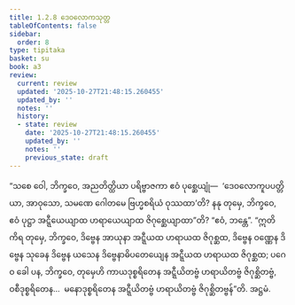 ```yaml
---
title: 1.2.8 ဒေဝလောကသုတ္တ
tableOfContents: false
sidebar:
  order: 8
type: tipitaka
basket: su
book: a3
review:
  current: review
  updated: '2025-10-27T21:48:15.260455'
  updated_by: ''
  notes: ''
  history:
  - state: review
    date: '2025-10-27T21:48:15.260455'
    updated_by: ''
    notes: ''
    previous_state: draft
---
```



<ReviewStatus review={frontmatter.review} showDetails={true} />

<HypothesisAnnotation frontmatter={frontmatter} />

<DynamicBreadcrumb />

<Division number="18" book="a3" e="ch" v="15" p="113">

<Paragraph number="76" book="a3">
“သစေ ဝေါ, ဘိက္ခဝေ, အညတိတ္ထိယာ ပရိဗ္ဗာဇကာ ဧဝံ ပုစ္ဆေယျုံ—  ‘ဒေဝလောကူပပတ္တိယာ, အာဝုသော, သမဏေ ဂေါတမေ ဗြဟ္မစရိယံ ဝုဿထာ’တိ? နနု တုမှေ, ဘိက္ခဝေ, ဧဝံ ပုဋ္ဌာ အဋ္ဋီယေယျာထ ဟရာယေယျာထ ဇိဂုစ္ဆေယျာထာ”တိ? “ဧဝံ, ဘန္တေ”. “ဣတိ ကိရ တုမှေ, ဘိက္ခဝေ, ဒိဗ္ဗေန အာယုနာ အဋ္ဋီယထ ဟရာယထ ဇိဂုစ္ဆထ, ဒိဗ္ဗေန ဝဏ္ဏေန ဒိဗ္ဗေန သုခေန ဒိဗ္ဗေန ယသေန ဒိဗ္ဗေနာဓိပတေယျေန အဋ္ဋီယထ ဟရာယထ ဇိဂုစ္ဆထ; ပဂေဝ ခေါ ပန, ဘိက္ခဝေ, တုမှေဟိ ကာယဒုစ္စရိတေန အဋ္ဋီယိတဗ္ဗံ ဟရာယိတဗ္ဗံ ဇိဂုစ္ဆိတဗ္ဗံ, ဝစီဒုစ္စရိတေန…  မနောဒုစ္စရိတေန အဋ္ဋီယိတဗ္ဗံ ဟရာယိတဗ္ဗံ ဇိဂုစ္ဆိတဗ္ဗန်”တိ.

</Paragraph>
</Division>

<Paragraph number="77" type="center" book="a3">
အဋ္ဌမံ.
</Paragraph>